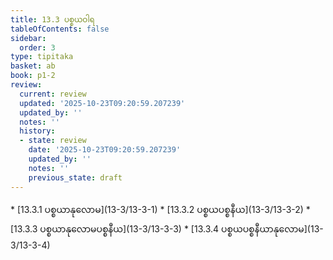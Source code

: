 ```yaml
---
title: 13.3 ပစ္စယဝါရ
tableOfContents: false
sidebar:
  order: 3
type: tipitaka
basket: ab
book: p1-2
review:
  current: review
  updated: '2025-10-23T09:20:59.207239'
  updated_by: ''
  notes: ''
  history:
  - state: review
    date: '2025-10-23T09:20:59.207239'
    updated_by: ''
    notes: ''
    previous_state: draft
---
```



<ReviewStatus review={frontmatter.review} showDetails={true} />

<HypothesisAnnotation frontmatter={frontmatter} />

<DynamicBreadcrumb />



<TableOfContents book="p1-2" section="13.3">
* [13.3.1 ပစ္စယာနုလောမ](13-3/13-3-1)
* [13.3.2 ပစ္စယပစ္စနီယ](13-3/13-3-2)
* [13.3.3 ပစ္စယာနုလောမပစ္စနီယ](13-3/13-3-3)
* [13.3.4 ပစ္စယပစ္စနီယာနုလောမ](13-3/13-3-4)
</TableOfContents>